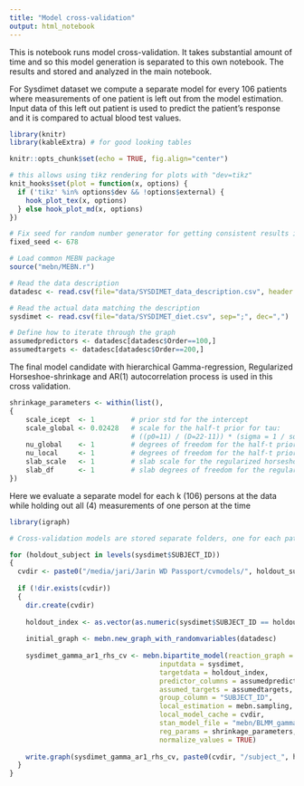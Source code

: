 ```yaml
---
title: "Model cross-validation"
output: html_notebook
---
```


This is notebook runs model cross-validation. It takes substantial amount of time and so this model generation is separated to this own notebook. The results and stored and analyzed in the main notebook.

For Sysdimet dataset we compute a separate model for every 106 patients where measurements of one patient is left out from the model estimation. Input data of this left out patient is used to predict the patient's response and it is compared to actual blood test values.

```r
library(knitr)
library(kableExtra) # for good looking tables

knitr::opts_chunk$set(echo = TRUE, fig.align="center")

# this allows using tikz rendering for plots with "dev=tikz"
knit_hooks$set(plot = function(x, options) {
  if ('tikz' %in% options$dev && !options$external) {
    hook_plot_tex(x, options)
  } else hook_plot_md(x, options)
})

# Fix seed for random number generator for getting consistent results in kmeans etc.
fixed_seed <- 678

# Load common MEBN package
source("mebn/MEBN.r")
```

```r

# Read the data description
datadesc <- read.csv(file="data/SYSDIMET_data_description.csv", header = TRUE, sep = ";")

# Read the actual data matching the description
sysdimet <- read.csv(file="data/SYSDIMET_diet.csv", sep=";", dec=",")

# Define how to iterate through the graph
assumedpredictors <- datadesc[datadesc$Order==100,]    
assumedtargets <- datadesc[datadesc$Order==200,] 
```

The final model candidate with hierarchical Gamma-regression, Regularized Horseshoe-shrinkage and AR(1) autocorrelation process is used in this cross validation.

```r
shrinkage_parameters <- within(list(),
{
    scale_icept  <- 1         # prior std for the intercept
    scale_global <- 0.02428   # scale for the half-t prior for tau: 
                              # ((p0=11) / (D=22-11)) * (sigma = 1 / sqrt(n=106*4))
    nu_global    <- 1         # degrees of freedom for the half-t priors for tau
    nu_local     <- 1         # degrees of freedom for the half-t priors for lambdas
    slab_scale   <- 1         # slab scale for the regularized horseshoe
    slab_df      <- 1         # slab degrees of freedom for the regularized horseshoe           
})
```

Here we evaluate a separate model for each k (106) persons at the data while holding out all (4) measurements of one person at the time

```r
library(igraph)

# Cross-validation models are stored separate folders, one for each patient.

for (holdout_subject in levels(sysdimet$SUBJECT_ID))
{
  cvdir <- paste0("/media/jari/Jarin WD Passport/cvmodels/", holdout_subject)
  
  if (!dir.exists(cvdir))
  {
    dir.create(cvdir)
  
    holdout_index <- as.vector(as.numeric(sysdimet$SUBJECT_ID == holdout_subject))
  
    initial_graph <- mebn.new_graph_with_randomvariables(datadesc)
    
    sysdimet_gamma_ar1_rhs_cv <- mebn.bipartite_model(reaction_graph = initial_graph, 
                                     inputdata = sysdimet,
                                     targetdata = holdout_index,
                                     predictor_columns = assumedpredictors, 
                                     assumed_targets = assumedtargets, 
                                     group_column = "SUBJECT_ID",
                                     local_estimation = mebn.sampling,
                                     local_model_cache = cvdir, 
                                     stan_model_file = "mebn/BLMM_gamma_ar1_rhs_cv.stan",
                                     reg_params = shrinkage_parameters,
                                     normalize_values = TRUE)
  
    write.graph(sysdimet_gamma_ar1_rhs_cv, paste0(cvdir, "/subject_", holdout_subject, ".graphml", "graphml"))
  }
}
```



